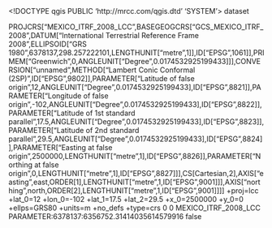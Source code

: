 <!DOCTYPE qgis PUBLIC 'http://mrcc.com/qgis.dtd' 'SYSTEM'>
<qgis version="3.34.15-Prizren">
  <identifier></identifier>
  <parentidentifier></parentidentifier>
  <language></language>
  <type>dataset</type>
  <title></title>
  <abstract></abstract>
  <links/>
  <dates/>
  <fees></fees>
  <encoding></encoding>
  <crs>
    <spatialrefsys nativeFormat="Wkt">
      <wkt>PROJCRS["MEXICO_ITRF_2008_LCC",BASEGEOGCRS["GCS_MEXICO_ITRF_2008",DATUM["International Terrestrial Reference Frame 2008",ELLIPSOID["GRS 1980",6378137,298.257222101,LENGTHUNIT["metre",1]],ID["EPSG",1061]],PRIMEM["Greenwich",0,ANGLEUNIT["Degree",0.0174532925199433]]],CONVERSION["unnamed",METHOD["Lambert Conic Conformal (2SP)",ID["EPSG",9802]],PARAMETER["Latitude of false origin",12,ANGLEUNIT["Degree",0.0174532925199433],ID["EPSG",8821]],PARAMETER["Longitude of false origin",-102,ANGLEUNIT["Degree",0.0174532925199433],ID["EPSG",8822]],PARAMETER["Latitude of 1st standard parallel",17.5,ANGLEUNIT["Degree",0.0174532925199433],ID["EPSG",8823]],PARAMETER["Latitude of 2nd standard parallel",29.5,ANGLEUNIT["Degree",0.0174532925199433],ID["EPSG",8824]],PARAMETER["Easting at false origin",2500000,LENGTHUNIT["metre",1],ID["EPSG",8826]],PARAMETER["Northing at false origin",0,LENGTHUNIT["metre",1],ID["EPSG",8827]]],CS[Cartesian,2],AXIS["easting",east,ORDER[1],LENGTHUNIT["metre",1,ID["EPSG",9001]]],AXIS["northing",north,ORDER[2],LENGTHUNIT["metre",1,ID["EPSG",9001]]]]</wkt>
      <proj4>+proj=lcc +lat_0=12 +lon_0=-102 +lat_1=17.5 +lat_2=29.5 +x_0=2500000 +y_0=0 +ellps=GRS80 +units=m +no_defs +type=crs</proj4>
      <srsid>0</srsid>
      <srid>0</srid>
      <authid></authid>
      <description>MEXICO_ITRF_2008_LCC</description>
      <projectionacronym></projectionacronym>
      <ellipsoidacronym>PARAMETER:6378137:6356752.31414035614579916</ellipsoidacronym>
      <geographicflag>false</geographicflag>
    </spatialrefsys>
  </crs>
  <extent/>
</qgis>
